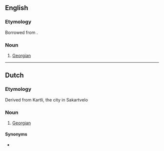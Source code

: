 ==English==

===Etymology===
Borrowed from {{bor|en|ka|ქართველი}}.

===Noun===
{{en-noun|?}}

# [[Georgian]]

----

==Dutch==

===Etymology===
Derived from Kartli, the city in Sakartvelo

===Noun===
{{nl-noun|m|-'s|Kartvelietje}}

# [[Georgian]]

====Synonyms====
* {{l|nl|Georgiër}}